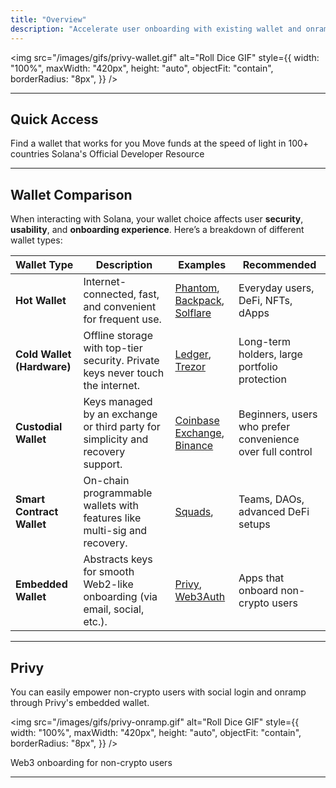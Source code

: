 ```yaml
---
title: "Overview"
description: "Accelerate user onboarding with existing wallet and onramp solutions"
---
```


<img
  src="/images/gifs/privy-wallet.gif"
  alt="Roll Dice GIF"
  style={{
    width: "100%",
    maxWidth: "420px",
    height: "auto",
    objectFit: "contain",
    borderRadius: "8px",
  }}
/>

---

## Quick Access

<CardGroup cols={2}>
  <Card
    title="Solana Wallets"
    icon="wallet"
    href="https://solana.com/solana-wallets"
    iconType="duotone"
  >
    Find a wallet that works for you
  </Card>
    <Card
    title="Solana Onramp"
    icon="arrow-down-arrow-up"
    href="https://solana.com/solanaramp"
    iconType="duotone"
  >
    Move funds at the speed of light in 100+ countries
  </Card>
    <Card
    title="Solana Cookbook"
    icon="books"
    href="https://solana.com/developers/cookbook"
    iconType="duotone"
  >
    Solana's Official Developer Resource
  </Card>

</CardGroup>

---

## Wallet Comparison

When interacting with Solana, your wallet choice affects user **security**, **usability**, and **onboarding experience**. Here’s a breakdown of different wallet types:

| **Wallet Type**            | **Description**                                                                 | **Examples**                                                                                       | **Recommended**                                           |
| -------------------------- | ------------------------------------------------------------------------------- | -------------------------------------------------------------------------------------------------- | --------------------------------------------------------- |
| **Hot Wallet**             | Internet-connected, fast, and convenient for frequent use.                      | [Phantom](https://phantom.app), [Backpack](https://backpack.app), [Solflare](https://solflare.com) | Everyday users, DeFi, NFTs, dApps                         |
| **Cold Wallet (Hardware)** | Offline storage with top-tier security. Private keys never touch the internet.  | [Ledger](https://www.ledger.com), [Trezor](https://trezor.io/)                                     | Long-term holders, large portfolio protection             |
| **Custodial Wallet**       | Keys managed by an exchange or third party for simplicity and recovery support. | [Coinbase Exchange](https://www.coinbase.com), [Binance](https://www.binance.com)                  | Beginners, users who prefer convenience over full control |
| **Smart Contract Wallet**  | On-chain programmable wallets with features like multi-sig and recovery.        | [Squads](https://squads.so),                                                                       | Teams, DAOs, advanced DeFi setups                         |
| **Embedded Wallet**        | Abstracts keys for smooth Web2-like onboarding (via email, social, etc.).       | [Privy](https://www.privy.io), [Web3Auth](https://web3auth.io)                                     | Apps that onboard non-crypto users                        |

---

## Privy

You can easily empower non-crypto users with social login and onramp through Privy's embedded wallet.

<img
  src="/images/gifs/privy-onramp.gif"
  alt="Roll Dice GIF"
  style={{
    width: "100%",
    maxWidth: "420px",
    height: "auto",
    objectFit: "contain",
    borderRadius: "8px",
  }}
/>

<CardGroup cols={2}>
  <Card
    title="Integrate with Privy"
    icon="wallet"
    href="https://docs.privy.io/welcome"
    iconType="duotone"
  >
    Web3 onboarding for non-crypto users
  </Card>
</CardGroup>

---
